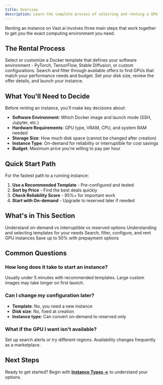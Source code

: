 ```yaml
---
title: Overview
description: Learn the complete process of selecting and renting a GPU instance on Vast.ai, from choosing templates to configuring and launching.
---
```


Renting an instance on Vast.ai involves three main steps that work together to get you the exact computing environment you need.

## The Rental Process

<Steps>
  <Step title="Choose Your Template">
    Select or customize a Docker template that defines your software environment - PyTorch, TensorFlow, Stable Diffusion, or custom configurations.
  </Step>

  <Step title="Find Your GPU">
    Search and filter through available offers to find GPUs that match your performance needs and budget.
  </Step>

  <Step title="Configure & Rent">
    Set your disk size, review the offer details, and launch your instance.
  </Step>
</Steps>

## What You'll Need to Decide

Before renting an instance, you'll make key decisions about:

- **Software Environment**: Which Docker image and launch mode (SSH, Jupyter, etc.)
- **Hardware Requirements**: GPU type, VRAM, CPU, and system RAM needed
- **Storage Size**: How much disk space (cannot be changed after creation)
- **Instance Type**: On-demand for reliability or interruptible for cost savings
- **Budget**: Maximum price you're willing to pay per hour

## Quick Start Path

For the fastest path to a running instance:

1. **Use a Recommended Template** - Pre-configured and tested
2. **Sort by Price** - Find the best deals quickly
3. **Check Reliability Score** - 95%+ for important work
4. **Start with On-demand** - Upgrade to reserved later if needed

## What's in This Section

<CardGroup cols={2}>
  <Card title="Instance Types" href="/documentation/instances/choosing/instance-types" icon="layer-group">
    Understand on-demand vs interruptible vs reserved options
  </Card>
  <Card title="Choosing a Template" href="/documentation/instances/choosing/templates" icon="cube">
    Understanding and selecting templates for your needs
  </Card>
  <Card title="Finding & Renting" href="/documentation/instances/choosing/find-and-rent" icon="search">
    Search, filter, configure, and rent GPU instances
  </Card>
  <Card title="Reserved Instances" href="/documentation/instances/choosing/reserved-instances" icon="badge-dollar">
    Save up to 50% with prepayment options
  </Card>
</CardGroup>

## Common Questions

### How long does it take to start an instance?
Usually under 5 minutes with recommended templates. Large custom images may take longer on first launch.

### Can I change my configuration later?
- **Template**: No, you need a new instance
- **Disk size**: No, fixed at creation
- **Instance type**: Can convert on-demand to reserved only

### What if the GPU I want isn't available?
Set up search alerts or try different regions. Availability changes frequently as a marketplace.

## Next Steps

Ready to get started? Begin with **[Instance Types →](/documentation/instances/choosing/instance-types)** to understand your options.